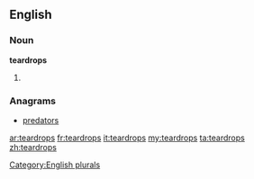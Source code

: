 ==English==

===Noun===
'''teardrops'''

# {{plural of|[[teardrop]]}}

===Anagrams===
* [[predators#English|predators]]

[[Category:English plurals]]

[[ar:teardrops]]
[[fr:teardrops]]
[[it:teardrops]]
[[my:teardrops]]
[[ta:teardrops]]
[[zh:teardrops]]
